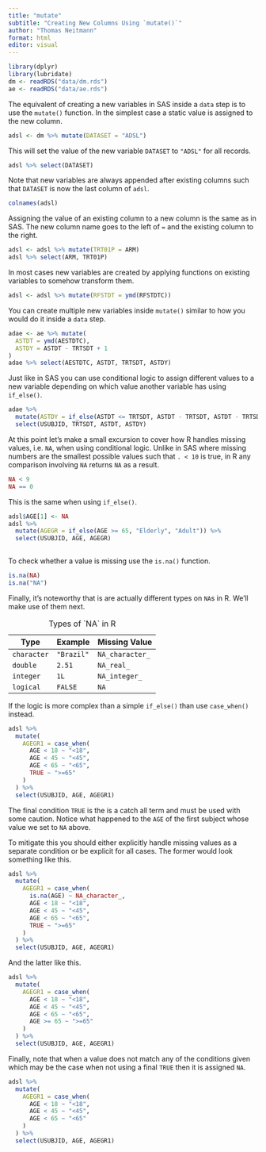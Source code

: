 ```yaml
---
title: "mutate"
subtitle: "Creating New Columns Using `mutate()`"
author: "Thomas Neitmann"
format: html
editor: visual
---
```


```r
library(dplyr)
library(lubridate)
dm <- readRDS("data/dm.rds")
ae <- readRDS("data/ae.rds")
```

The equivalent of creating a new variables in SAS inside a `data` step is to use the `mutate()` function. In the simplest case a static value is assigned to the new column.

```r
adsl <- dm %>% mutate(DATASET = "ADSL")
```

This will set the value of the new variable `DATASET` to `"ADSL"` for all records.

```r
adsl %>% select(DATASET)
```

Note that new variables are always appended after existing columns such that `DATASET` is now the last column of `adsl`.

```r
colnames(adsl)
```

Assigning the value of an existing column to a new column is the same as in SAS. The new column name goes to the left of `=` and the existing column to the right.

```r
adsl <- adsl %>% mutate(TRT01P = ARM)
adsl %>% select(ARM, TRT01P)
```

In most cases new variables are created by applying functions on existing variables to somehow transform them.

```r
adsl <- adsl %>% mutate(RFSTDT = ymd(RFSTDTC))
```

You can create multiple new variables inside `mutate()` similar to how you would do it inside a `data` step.

```r
adae <- ae %>% mutate(
  ASTDT = ymd(AESTDTC),
  ASTDY = ASTDT - TRTSDT + 1
)
adae %>% select(AESTDTC, ASTDT, TRTSDT, ASTDY)
```

Just like in SAS you can use conditional logic to assign different values to a new variable depending on which value another variable has using `if_else()`.

```r
adae %>%
  mutate(ASTDY = if_else(ASTDT <= TRTSDT, ASTDT - TRTSDT, ASTDT - TRTSDT + 1)) %>% 
  select(USUBJID, TRTSDT, ASTDT, ASTDY)
```

At this point let's make a small excursion to cover how R handles missing values, i.e. `NA`, when using conditional logic. Unlike in SAS where missing numbers are the smallest possible values such that `. < 10` is true, in R any comparison involving `NA` returns `NA` as a result.

```r
NA < 9
NA == 0
```

This is the same when using `if_else()`.

```r
adsl$AGE[1] <- NA
adsl %>% 
  mutate(AGEGR = if_else(AGE >= 65, "Elderly", "Adult")) %>% 
  select(USUBJID, AGE, AGEGR)
  
```

To check whether a value is missing use the `is.na()` function.

```r
is.na(NA)
is.na("NA")
```

Finally, it's noteworthy that is are actually different types on `NA`s in R. We'll make use of them next.

| Type        | Example    | Missing Value   |
|-------------|------------|-----------------|
| `character` | `"Brazil"` | `NA_character_` |
| `double`    | `2.51`     | `NA_real_`      |
| `integer`   | `1L`       | `NA_integer_`   |
| `logical`   | `FALSE`    | `NA`            |

: Types of \`NA\` in R

If the logic is more complex than a simple `if_else()` than use `case_when()` instead.

```r
adsl %>% 
  mutate(
    AGEGR1 = case_when(
      AGE < 18 ~ "<18",
      AGE < 45 ~ "<45",
      AGE < 65 ~ "<65",
      TRUE ~ ">=65"
    ) 
  ) %>% 
  select(USUBJID, AGE, AGEGR1)
```

The final condition `TRUE` is the is a catch all term and must be used with some caution. Notice what happened to the `AGE` of the first subject whose value we set to `NA` above.

To mitigate this you should either explicitly handle missing values as a separate condition or be explicit for all cases. The former would look something like this.

```r
adsl %>% 
  mutate(
    AGEGR1 = case_when(
      is.na(AGE) ~ NA_character_,
      AGE < 18 ~ "<18",
      AGE < 45 ~ "<45",
      AGE < 65 ~ "<65",
      TRUE ~ ">=65"
    ) 
  ) %>% 
  select(USUBJID, AGE, AGEGR1)
```

And the latter like this.

```r
adsl %>% 
  mutate(
    AGEGR1 = case_when(
      AGE < 18 ~ "<18",
      AGE < 45 ~ "<45",
      AGE < 65 ~ "<65",
      AGE >= 65 ~ ">=65"
    ) 
  ) %>% 
  select(USUBJID, AGE, AGEGR1)
```

Finally, note that when a value does not match any of the conditions given which may be the case when not using a final `TRUE` then it is assigned `NA`.

```r
adsl %>% 
  mutate(
    AGEGR1 = case_when(
      AGE < 18 ~ "<18",
      AGE < 45 ~ "<45",
      AGE < 65 ~ "<65"
    ) 
  ) %>% 
  select(USUBJID, AGE, AGEGR1)
```
